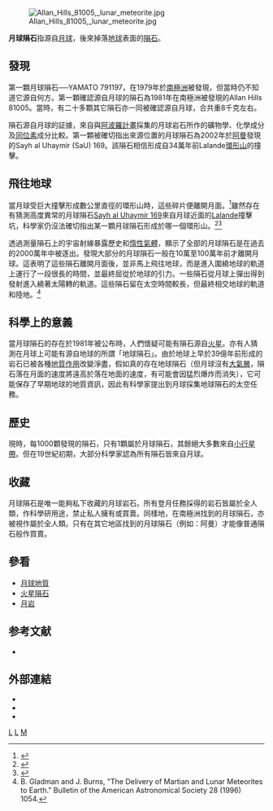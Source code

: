 {{Link style|time=2015-12-13T13:57:28+00:00}}
[[File:Allan_Hills_81005,_lunar_meteorite.jpg|thumb]]

'''月球隕石'''指源自[[月球|月球]]，後來掉落[[地球|地球]]表面的[[隕石|隕石]]。

==發現==
第一顆月球隕石──YAMATO 791197，在1979年於[[南極洲|南極洲]]被發現，但當時仍不知道它源自何方。第一顆確認源自月球的隕石為1981年在南極洲被發現的Allan Hills 81005。當時，有二十多顆其它隕石亦一同被確認源自月球，合共重8千克左右。

隕石源自月球的証據，來自與[[阿波羅計畫|阿波羅計畫]]採集的月球岩石所作的礦物學、化學成分及[[同位素|同位素]]成分比較。第一顆被確切指出來源位置的月球隕石為2002年於[[阿曼|阿曼]]發現的Sayh al Uhaymir (SaU) 169。該隕石相信形成自34萬年前Lalande[[環形山|環形山]]的撞擊。

==飛往地球==
當月球受巨大撞擊形成數公里直徑的環形山時，這些碎片便離開月面。<ref>{{cite journal| last =James N. Head, H. Jay Melosh, and Boris A. Ivanov | title=High-speed ejecta from small craters | journal=Science | volume=298 |pages=1752–1756 | doi=10.1126/science.1077483 | year=2002 | pmid=12424385| first1 =JN| last2 =Melosh| first2 =HJ| last3 =Ivanov| first3 =BA| issue =5599|bibcode = 2002Sci...298.1752H }}</ref>雖然存在有猜測高度異常的月球隕石[[:en:Sayh_al_Uhaymir_169|Sayh al Uhaymir 169]]來自月球近面的[[:en:Lalande_(crater)|Lalande]]撞擊坑，科學家仍沒法確切指出某一顆月球隕石形成於哪一個環形山。<ref>{{cite journal | doi = 10.1126/science.1099397 | last1 = Gnos | first1 = E. | last2 = Hofmann | first2 = B. A. | last3 = Al-Kathiri | first3 = A. | last4 = Lorenzetti | first4 = S. | last5 = Eugster | first5 = O. | last6 = Whitehouse | first6 = M. J. | last7 = Villa | first7 = I. | last8 = Jull | first8 = A. J. T. | last9 = Eikenberg | first9 = J. ''et al.'' | year = 2004 | title = Pinpointing the source of a lunar meteorite: Implications for the evolution of the Moon | url = | journal = Science | volume = 305 | issue = 5684| pages = 657–659 | pmid = 15286369 |bibcode = 2004Sci...305..657G }}</ref><ref>{{cite web | url = http://www.psrd.hawaii.edu/Oct04/SaU169.html | title = New Lunar Meteorite Provides its Lunar Address and Some Clues about Early Bombardment of the Moon | publisher = Planetary Science Research Discoveries | last = G. Jeffrey Taylor | date = October 31, 2004 | access-date = 2013-01-26 | archive-date = 2018-04-17 | archive-url = https://web.archive.org/web/20180417210912/http://www.psrd.hawaii.edu/Oct04/SaU169.html | dead-url = no }}</ref>

透過測量隕石上的宇宙射線暴露歷史和[[稀有气体|惰性氣體]]，顯示了全部的月球隕石是在過去的2000萬年中被逐出。發現大部分的月球隕石一般在10萬至100萬年前才離開月球。這表明了這些隕石離開月面後，並非馬上飛往地球，而是進入圍繞地球的軌道上運行了一段很長的時間，並最終屈從於地球的引力。一些隕石從月球上彈出得到發射進入繞著太陽轉的軌道。這些隕石留在太空時間較長，但最終相交地球的軌道和陸地。<ref>B. Gladman and J. Burns, "The Delivery of Martian and Lunar Meteorites to Earth." Bulletin of the American Astronomical Society 28 (1996) 1054.</ref>

==科學上的意義==
當月球隕石的存在於1981年被公布時，人們懷疑可能有隕石源自[[火星|火星]]。亦有人猜測在月球上可能有源自地球的所謂「地球隕石」。由於地球上早於39億年前形成的岩石已被各種[[地質作用|地質作用]]改變淨盡，假如真的存在地球隕石（但月球沒有[[大氣層|大氣層]]，隕石落在月面的速度將遠高於落在地面的速度，有可能會因猛烈爆炸而消失{{or}}），它可能保存了早期地球的地質資訊，因此有科學家提出到月球採集地球隕石的太空任務。

==歷史==
現時，每1000顆發現的隕石，只有1顆屬於月球隕石，其餘絕大多數來自[[小行星帶|小行星帶]]。但在19世紀初期，大部分科學家認為所有隕石皆來自月球。

==收藏==
月球隕石是唯一能夠私下收藏的月球岩石。所有登月任務採得的岩石皆屬於全人類，作科學研用途，禁止私人擁有或買賣。同樣地，在南極洲找到的月球隕石，亦被視作屬於全人類。只有在其它地區找到的月球隕石（例如：阿曼）才能像普通隕石般作買賣。

== 參看 ==
{{Portal box|月球}}
*[[月球地質|月球地質]]
*[[火星隕石|火星隕石]]
*[[月岩|月岩]]

==参考文献==
<div class="references-small">
* {{lang|en|Warren, P.H., Taylor, G.J., Keil, K., 1983, ''Regolith breccia Allan Hills A81005: Evidence of lunar origin and petrography of pristine and nonpristine clasts'', ''Geophysical Research Letters'', '''10''', 779-782.}}
</div>
{{reflist}}

==外部連結==
* {{lang|en|[http://epsc.wustl.edu/admin/resources/moon_meteorites.html Lunar Meteorites, Washington Univ. St.Louis]}}
* {{lang|en|[http://www.lpl.arizona.edu/SIC/moon/lunar_meteorites/ Lunar Meteorites, Univ. of Arizona]}}
* {{lang|en|[http://epsc.wustl.edu/admin/resources/meteorites/moon_meteorites_list.html List of Lunar Meteorites]}}

{{月球}}
{{隕石}}

[[Category:陨石|L]]
[[Category:隕石類型|L]]
[[Category:月球科學|M]]